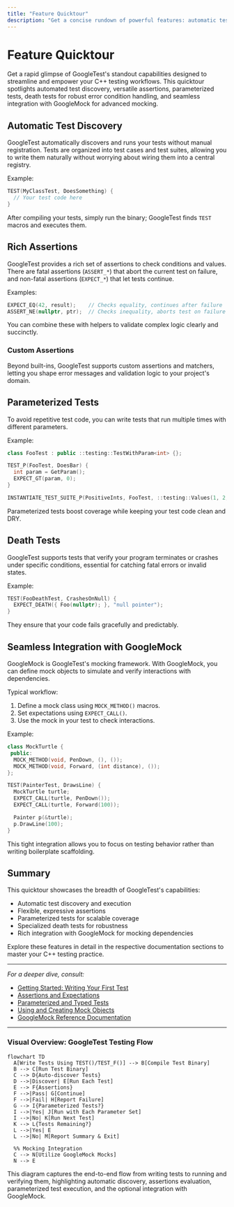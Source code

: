 ```yaml
---
title: "Feature Quicktour"
description: "Get a concise rundown of powerful features: automatic test discovery, rich assertions, custom assertion support, parameterized tests, death tests, and seamless integration with GoogleMock for mocking. Snapshot the breadth of capabilities at a glance."
---
```


# Feature Quicktour

Get a rapid glimpse of GoogleTest's standout capabilities designed to streamline and empower your C++ testing workflows. This quicktour spotlights automated test discovery, versatile assertions, parameterized tests, death tests for robust error condition handling, and seamless integration with GoogleMock for advanced mocking.

## Automatic Test Discovery

GoogleTest automatically discovers and runs your tests without manual registration. Tests are organized into test cases and test suites, allowing you to write them naturally without worrying about wiring them into a central registry.

Example:

```cpp
TEST(MyClassTest, DoesSomething) {
  // Your test code here
}
```

After compiling your tests, simply run the binary; GoogleTest finds `TEST` macros and executes them.

## Rich Assertions

GoogleTest provides a rich set of assertions to check conditions and values. There are fatal assertions (`ASSERT_*`) that abort the current test on failure, and non-fatal assertions (`EXPECT_*`) that let tests continue.

Examples:

```cpp
EXPECT_EQ(42, result);    // Checks equality, continues after failure
ASSERT_NE(nullptr, ptr);  // Checks inequality, aborts test on failure
```

You can combine these with helpers to validate complex logic clearly and succinctly.

### Custom Assertions

Beyond built-ins, GoogleTest supports custom assertions and matchers, letting you shape error messages and validation logic to your project's domain.

## Parameterized Tests

To avoid repetitive test code, you can write tests that run multiple times with different parameters.

Example:

```cpp
class FooTest : public ::testing::TestWithParam<int> {};

TEST_P(FooTest, DoesBar) {
  int param = GetParam();
  EXPECT_GT(param, 0);
}

INSTANTIATE_TEST_SUITE_P(PositiveInts, FooTest, ::testing::Values(1, 2, 3));
```

Parameterized tests boost coverage while keeping your test code clean and DRY.

## Death Tests

GoogleTest supports tests that verify your program terminates or crashes under specific conditions, essential for catching fatal errors or invalid states.

Example:

```cpp
TEST(FooDeathTest, CrashesOnNull) {
  EXPECT_DEATH({ Foo(nullptr); }, "null pointer");
}
```

They ensure that your code fails gracefully and predictably.

## Seamless Integration with GoogleMock

GoogleMock is GoogleTest's mocking framework. With GoogleMock, you can define mock objects to simulate and verify interactions with dependencies.

Typical workflow:

1. Define a mock class using `MOCK_METHOD()` macros.
2. Set expectations using `EXPECT_CALL()`.
3. Use the mock in your test to check interactions.

Example:

```cpp
class MockTurtle {
 public:
  MOCK_METHOD(void, PenDown, (), ());
  MOCK_METHOD(void, Forward, (int distance), ());
};

TEST(PainterTest, DrawsLine) {
  MockTurtle turtle;
  EXPECT_CALL(turtle, PenDown());
  EXPECT_CALL(turtle, Forward(100));

  Painter p(&turtle);
  p.DrawLine(100);
}
```

This tight integration allows you to focus on testing behavior rather than writing boilerplate scaffolding.

## Summary

This quicktour showcases the breadth of GoogleTest's capabilities:

- Automatic test discovery and execution
- Flexible, expressive assertions
- Parameterized tests for scalable coverage
- Specialized death tests for robustness
- Rich integration with GoogleMock for mocking dependencies

Explore these features in detail in the respective documentation sections to master your C++ testing practice.

---

_For a deeper dive, consult:_

- [Getting Started: Writing Your First Test](/guides/core-workflows/getting-started)
- [Assertions and Expectations](/api-reference/core-testing-apis/assertions)
- [Parameterized and Typed Tests](/api-reference/core-testing-apis/parameters)
- [Using and Creating Mock Objects](guides/mocking-and-advanced-testing/mock-objects)
- [GoogleMock Reference Documentation](docs/reference/mocking.md)

---

### Visual Overview: GoogleTest Testing Flow

```mermaid
flowchart TD
  A[Write Tests Using TEST()/TEST_F()] --> B[Compile Test Binary]
  B --> C[Run Test Binary]
  C --> D{Auto-discover Tests}
  D -->|Discover| E[Run Each Test]
  E --> F{Assertions}
  F -->|Pass| G[Continue]
  F -->|Fail| H[Report Failure]
  G --> I{Parameterized Tests?}
  I -->|Yes| J[Run with Each Parameter Set]
  I -->|No| K[Run Next Test]
  K --> L{Tests Remaining?}
  L -->|Yes| E
  L -->|No| M[Report Summary & Exit]

  %% Mocking Integration
  C --> N[Utilize GoogleMock Mocks]
  N --> E
```

This diagram captures the end-to-end flow from writing tests to running and verifying them, highlighting automatic discovery, assertions evaluation, parameterized test execution, and the optional integration with GoogleMock.
